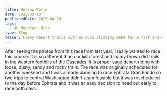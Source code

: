 ```yaml
---
title: Hellow World
date: 2025-03-18
publishedDate: 2025-04-20
tags:
  - XC Mountain Bike
type: Blog
teaser: Flowy desert trails with no much climbing make for a fast and exciting race but with a few challenges.
---
```


After seeing the photos from this race from last year, I really wanted to race this
course. It is so different than our lush forest and loamy brown dirt trails in the
western foothills of the Cascades. It is proper sage desert riding with loose, dusty,
sandy and rocky trails. The race was originally scheduled for another weekend and
I was already planning to race Ephrata Gran Fondo so two trips to central Washington
didn't seam feasible but it was rescheduled to the day before Ephrata and it was
an easy decision to head out early to race both days.

